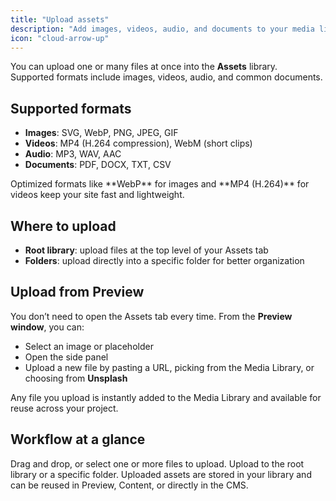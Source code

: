 ```yaml
---
title: "Upload assets"
description: "Add images, videos, audio, and documents to your media library."
icon: "cloud-arrow-up"
---
```


You can upload one or many files at once into the **Assets** library.  
Supported formats include images, videos, audio, and common documents.

## Supported formats

- **Images**: SVG, WebP, PNG, JPEG, GIF  
- **Videos**: MP4 (H.264 compression), WebM (short clips)  
- **Audio**: MP3, WAV, AAC  
- **Documents**: PDF, DOCX, TXT, CSV  

<Tip>
Optimized formats like **WebP** for images and **MP4 (H.264)** for videos keep your site fast and lightweight.
</Tip>

## Where to upload

- **Root library**: upload files at the top level of your Assets tab  
- **Folders**: upload directly into a specific folder for better organization  

## Upload from Preview

You don’t need to open the Assets tab every time. From the **Preview window**, you can:

- Select an image or placeholder  
- Open the side panel  
- Upload a new file by pasting a URL, picking from the Media Library, or choosing from **Unsplash**  

<Note>
Any file you upload is instantly added to the Media Library and available for reuse across your project.
</Note>

## Workflow at a glance

<Steps>
  <Step title="Choose files">
    Drag and drop, or select one or more files to upload.
  </Step>
  <Step title="Pick a location">
    Upload to the root library or a specific folder.
  </Step>
  <Step title="Reuse anywhere">
    Uploaded assets are stored in your library and can be reused in Preview, Content, or directly in the CMS.
  </Step>
</Steps>
